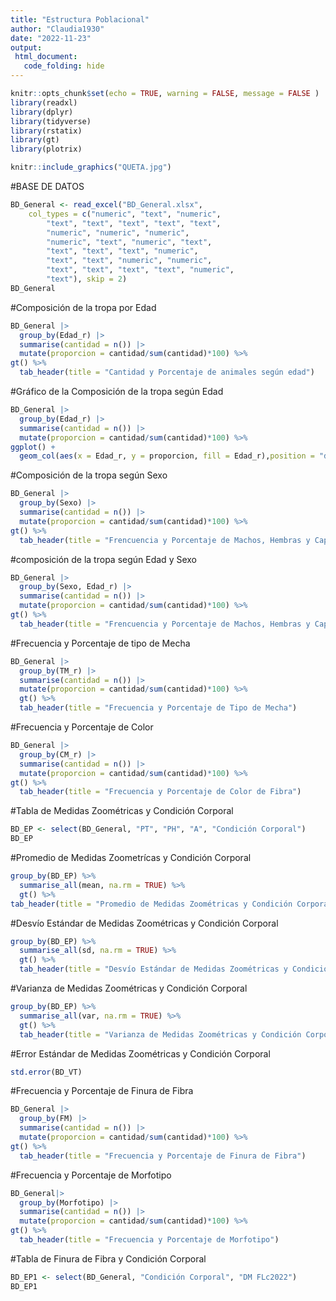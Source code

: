 ```yaml
---
title: "Estructura Poblacional"
author: "Claudia1930"
date: "2022-11-23"
output: 
 html_document:
   code_folding: hide
---
```


```r
knitr::opts_chunk$set(echo = TRUE, warning = FALSE, message = FALSE )
library(readxl)
library(dplyr)
library(tidyverse)
library(rstatix)
library(gt)
library(plotrix)

```

```r
knitr::include_graphics("QUETA.jpg")
```


#BASE DE DATOS 
```r
BD_General <- read_excel("BD_General.xlsx", 
    col_types = c("numeric", "text", "numeric", 
        "text", "text", "text", "text", "text", 
        "numeric", "numeric", "numeric", 
        "numeric", "text", "numeric", "text", 
        "text", "text", "text", "numeric", 
        "text", "text", "numeric", "numeric", 
        "text", "text", "text", "text", "numeric", 
        "text"), skip = 2)
BD_General
```
#Composición de la tropa por Edad
```r
BD_General |> 
  group_by(Edad_r) |> 
  summarise(cantidad = n()) |> 
  mutate(proporcion = cantidad/sum(cantidad)*100) %>%
gt() %>%
  tab_header(title = "Cantidad y Porcentaje de animales según edad")
```

#Gráfico de la Composición de la tropa según Edad
```r
BD_General |> 
  group_by(Edad_r) |> 
  summarise(cantidad = n()) |> 
  mutate(proporcion = cantidad/sum(cantidad)*100) %>%
ggplot() +
  geom_col(aes(x = Edad_r, y = proporcion, fill = Edad_r),position = "dodge", alpha = 0.8)
```

#Composición de la tropa según Sexo
```r
BD_General |> 
  group_by(Sexo) |> 
  summarise(cantidad = n()) |> 
  mutate(proporcion = cantidad/sum(cantidad)*100) %>%
gt() %>%
  tab_header(title = "Frencuencia y Porcentaje de Machos, Hembras y Capones")
```

#composición de la tropa según Edad y Sexo
```r
BD_General |> 
  group_by(Sexo, Edad_r) |> 
  summarise(cantidad = n()) |> 
  mutate(proporcion = cantidad/sum(cantidad)*100) %>%
gt() %>%
  tab_header(title = "Frencuencia y Porcentaje de Machos, Hembras y Capones")
```


#Frecuencia y Porcentaje de tipo de Mecha

```r
BD_General |>
  group_by(TM_r) |> 
  summarise(cantidad = n()) |> 
  mutate(proporcion = cantidad/sum(cantidad)*100) %>%
  gt() %>%
  tab_header(title = "Frecuencia y Porcentaje de Tipo de Mecha")
```


#Frecuencia y Porcentaje de Color
```r
BD_General |>
  group_by(CM_r) |> 
  summarise(cantidad = n()) |> 
  mutate(proporcion = cantidad/sum(cantidad)*100) %>%
gt() %>%
  tab_header(title = "Frecuencia y Porcentaje de Color de Fibra")
```

#Tabla de Medidas Zoométricas y Condición Corporal
```r
BD_EP <- select(BD_General, "PT", "PH", "A", "Condición Corporal")
BD_EP
```
#Promedio de Medidas Zoometrícas y Condición Corporal
```r
group_by(BD_EP) %>%
  summarise_all(mean, na.rm = TRUE) %>%
  gt() %>%
tab_header(title = "Promedio de Medidas Zoométricas y Condición Corporal")
```

#Desvío Estándar de Medidas Zoométricas y Condición Corporal
```r
group_by(BD_EP) %>%
  summarise_all(sd, na.rm = TRUE) %>%
  gt() %>%
  tab_header(title = "Desvío Estándar de Medidas Zoométricas y Condición Corporal")
```

#Varianza de Medidas Zoométricas y Condición Corporal
```r
group_by(BD_EP) %>%
  summarise_all(var, na.rm = TRUE) %>%
  gt() %>%
  tab_header(title = "Varianza de Medidas Zoométricas y Condición Corporal")
```

#Error Estándar de Medidas Zoométricas y Condición Corporal
```r
std.error(BD_VT)
```

#Frecuencia y Porcentaje de Finura de Fibra
```r
BD_General |>
  group_by(FM) |> 
  summarise(cantidad = n()) |> 
  mutate(proporcion = cantidad/sum(cantidad)*100) %>%
gt() %>%
  tab_header(title = "Frecuencia y Porcentaje de Finura de Fibra")
```

#Frecuencia y Porcentaje de Morfotipo
```r
BD_General|>
  group_by(Morfotipo) |> 
  summarise(cantidad = n()) |> 
  mutate(proporcion = cantidad/sum(cantidad)*100) %>%
gt() %>%
  tab_header(title = "Frecuencia y Porcentaje de Morfotipo")
```

#Tabla de Finura de Fibra y Condición Corporal
```r
BD_EP1 <- select(BD_General, "Condición Corporal", "DM FLc2022")
BD_EP1
```

